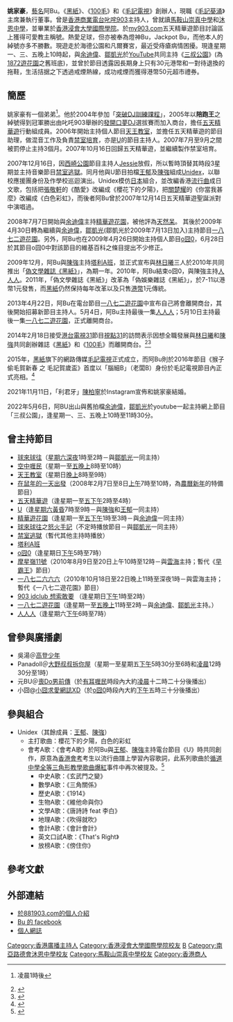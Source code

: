{{藝人
| 姓名     = 阿Bu
| 類型     = 主持人
| 本名     = 姚家豪
| 英文名   = Bu Iu
| 國籍 = {{CNHK}}
| 出生日期 = {{Birth date and age |1982|6|2}}
| 出生地點 = {{BHKG}}
| 配偶     = [[陳柏寧|陳柏寧]] (利君牙)
| 職業     = [[毛記葵涌|毛記葵涌]]主席兼執行董事、[[三叔公園|三叔公園]]主持
| 語言     = [[廣東話|廣東話]]、[[英語|英語]]、[[普通話|普通話]]、[[日語|日語]]
| 教育程度 = 香港浸會大學國際學院畢業
| 母校     = [[馬鞍山崇真中學|馬鞍山崇真中學]]<br>[[沐恩中學|沐恩中學]]
| 宗教信仰 =
| 活躍年代 = 2006年至今 
| 相關團體 = Unidex<br>黑紙<br>100毛<br>毛記電視<br>三叔公園
| 獎項 = 903發開口夢DJ選拔賽 冠軍
}}

'''姚家豪'''{{BD|1982年|6月2日|catIdx=Y姚}}，[[藝名|藝名]]阿Bu。《[[黑紙|黑紙]]》、《[[100毛|100毛]]》和《[[毛記電視|毛記電視]]》創辦人，現職《[[毛記葵涌|毛記葵涌]]》主席兼執行董事。曾是[[香港商業電台|香港商業電台]][[叱咤903|叱咤903]]主持人，曾就讀[[馬鞍山崇真中學|馬鞍山崇真中學]]和[[沐恩中學|沐恩中學]]，並畢業於[[香港浸會大學國際學院|香港浸會大學國際學院]]。於[[my903.com|my903.com]]五天精華遊節目討論區上獲得可愛教主稱號。熱愛足球，但亦被奉為燈神Bu，Jackpot Bu，而他本人的綽號亦多不勝數。現遊走於海德公園和凡爾賽宮，最近受痔瘡病情困擾。現逢星期一、三、五晚上10時起，與[[余迪偉|余迪偉]]、[[鄒凱光|鄒凱光]]於[[YouTube|YouTube]]共同主持《[[三叔公園|三叔公園]]》(為[[1872遊花園|1872遊花園]]之舊班底)，並曾於節目透露因長期身上只有30元港幣和一對待退換的拖鞋，生活拮据之下透過戒煙熱線，成功戒煙而獲得港幣50元超市禮券。

==簡歷==
姚家豪有一個弟弟<ref name="">{{cite episode |title= [[一八七二遊花園|一八七二遊花園]] |episode-link= |url= |series= |series-link= |credits= |network= [[香港商業電台|香港商業電台]] |station= [[叱吒903|叱吒903]] |city= |airdate= 2009-05-13 |began= |ended= |season= |seriesno= |number= |minutes=|transcript= |transcript-url= }}凌晨1時後</ref>。他於2004年參加「[https://web.archive.org/web/20121204030750/http://www.uzone21.com/radio/dj/ 突破DJ訓練課程]」，2005年以'''陪跑王'''之綽號得到冠軍勝出由叱吒903舉辦的[[發開口夢|發開口夢]]DJ選拔賽而加入商台，擔任[[五天精華遊|五天精華遊]]行動組成員。2006年開始主持個人節目[[天王教室|天王教室]]，並擔任五天精華遊的節目助理，做混音工作及負責[[五天精華遊#禁室培育|禁室培育]]，亦是[[U_(電台節目)|U]]的節目主持人。2007年7月至9月之間被罰停止主持3個月。2007年10月16日回歸五天精華遊，並繼續製作禁室培育。

2007年12月16日，因[[西崎公園|西崎公園]]節目主持人[[Jessie|Jessie]]放假，所以暫時頂替其時段3星期並主持音樂節目[[禁室逃獄|禁室逃獄]]。同月他與U節目拍檔[[王郁|王郁]]及[[陳強|陳強]]組成[[Unidex|Unidex]]，以聯校應援團身份及作學校巡迴演出。Unidex模仿[[日本|日本]]組合，並改編香港[[流行曲|流行曲]]成日文歌，包括把[[張敬軒|張敬軒]]的《酷愛》改編成《櫻花下的夕陽》，把[[關楚耀|關楚耀]]的《你當我甚麼》改編成《白色彩虹》，而後者阿Bu曾於2007年12月14日五天精華遊聖誕派對中演唱過。

2008年7月7日開始與[[余迪偉|余迪偉]]主持[[精華遊花園|精華遊花園]]，被他評為[[天然呆|天然呆]]。 其後於2009年4月30日轉為繼續與[[余迪偉|余迪偉]]，[[鄒凱光|鄒凱光]](鄒凱光於2009年7月13日加入)主持節目[[一八七二遊花園|一八七二遊花園]]。另外，阿Bu也在2009年4月26日開始主持個人節目[[o囧0|o囧0]]，6月28日於其節目o囧0中對該節目的維基百科之條目提出不少修正。

2009年12月，阿Bu與[[陳強_(主持人)|陳強]]主持[[塔利A班|塔利A班]]，並正式宣布與[[林日曦|林日曦]]三人於2010年共同推出「[[黑紙|偽文學雜誌《黑紙》]]」，為期一年。2010年，阿Bu結束o囧0，與陳強主持[[人人人|人人人]]。2011年，「偽文學雜誌《黑紙》」改革為「偽娛樂雜誌《黑紙》」，於7-11以港幣1元發售，而[[黑紙|黑紙]]仍然保持每年改革以及只售[[港幣|港幣]]1元傳統。

2013年4月22日，阿Bu在電台節目[[一八七二遊花園|一八七二遊花園]]中宣布自己將會離開商台，其後開始招募新節目主持人。5月4日，阿Bu主持最後一集[[人人人|人人人]]；5月10日主持最後一集[[一八七二遊花園|一八七二遊花園]]，正式離開商台。

2014年2月18日接受[[港台電視31|港台電視31]]節目[[視點31|視點31]]的訪問表示因想全職發展與[[林日曦|林日曦]]和[[陳強|陳強]]共同創辦雜誌《[[黑紙|黑紙]]》和《[[100毛|100毛]]》而離開商台。<ref>{{Cite web |url=http://programme.rthk.hk/rthk/tv/programme.php?name=tv%2Fthisweek2014&d=2014-02-18&p=6075&e=250009&m=episode |title=視點31於香港電台網站 |access-date=2020-10-06 |archive-date=2016-01-03 |archive-url=https://web.archive.org/web/20160103043823/http://programme.rthk.hk/rthk/tv/programme.php?name=tv%2Fthisweek2014&d=2014-02-18&p=6075&e=250009&m=episode |dead-url=no }}</ref><ref>{{Cite web |url=http://www.youtube.com/watch?v=4Nq8XkFcMj |title=《視點31》我有SAY：阿BU＠黑紙 夢不停(RTHK31：18/02/2014) |access-date=2014-02-23 |archive-date=2022-06-11 |archive-url=https://web.archive.org/web/20220611073534/https://www.youtube.com/watch?v=4Nq8XkFcMj }}</ref>

2015年，[[黑紙|黑紙]]旗下的網路傳媒[[毛記電視|毛記電視]]正式成立，而阿Bu則於2016年節目《猴子偷毛賀新春 之 毛記賀歲盃》首度以「腦細B」（老闆B）身份於毛記電視節目內正式亮相。<ref>{{Cite web |url=http://www.tvmost.com.hk/201602081439_video_monkeystealmostcny_football |title=8/2 《猴子偷毛賀新春》 毛記賀歲盃 |access-date=2016-04-23 |archive-date=2016-05-08 |archive-url=https://web.archive.org/web/20160508090520/http://www.tvmost.com.hk/201602081439_video_monkeystealmostcny_football |dead-url=no }}</ref>

2021年11月11日，「利君牙」[[陳柏寧|陳柏寧]]於Instagram宣佈和姚家豪結婚。

2022年5月6日，阿BU出山與舊拍檔[[余迪偉|余迪偉]]，[[鄒凱光|鄒凱光]]於youtube一起主持網上節目「三叔公園」，逢星期一、三、五晚上10時至11時30分。

==曾主持節目==
*[[球來球往|球來球往]]（[[星期六|星期六]][[深夜|深夜]]1時至2時－與[[鄒凱光|鄒凱光]]一同主持）
*[[空中喱民|空中喱民]]（星期一至[[星期五|五]][[晚上|晚上]]8時至10時）
*[[天王教室|天王教室]]（星期日[[晚上|晚上]]8時至9時）
*[[在鼠年的一天出發|在鼠年的一天出發]]（2008年2月7日至8日[[上午|上午]]7時至10時，為[[農曆新年|農曆新年]]的特備節目）
*[[五天精華遊|五天精華遊]]（逢星期一至[[星期五|五]][[下午|下午]]2時至4時）
*[[U_(電台節目)|U]]（逢[[星期六|星期六]][[黃昏|黃昏]]7時至9時－與[[陳強_(主持人)|陳強]]和[[王郁_(DJ)|王郁]]一同主持）   
*[[精華遊花園|精華遊花園]]（逢星期一至[[星期五|五]][[下午|下午]]1時至3時－與[[余迪偉|余迪偉]]一同主持）
*[[球來球往|球來球往]]之[[怒火手記|怒火手記]]（不定時播放節目－與[[鄒凱光|鄒凱光]]一同主持）
*[[禁室逃獄|禁室逃獄]]（暫代其他主持時播放）
*[[塔利A班|塔利A班]]
*[[o囧0|o囧0]]（逢星期日[[下午|下午]]5時至7時）
*[[摩星嶺11號|摩星嶺11號]]（2010年8月9日至20日上午10時至12時－與[[陳雲海|雲海]]主持；暫代《[[早霸王|早霸王]]》節目）
*[[一八七二六六六|一八七二六六六]]（2010年10月18日至22日晚上11時至深夜1時－與雲海主持；暫代《一八七二遊花園》節目）
*[[903_idclub_想索敢要|903 idclub 想索敢要]] （逢星期日[[下午|下午]]1時至2時）
*[[一八七二遊花園|一八七二遊花園]]（逢星期一至[[星期五|五]][[晚上|晚上]]11時至2時－與[[余迪偉|余迪偉]]、[[鄒凱光|鄒凱光]]主持。）
*[[人人人|人人人]]（逢星期六[[下午|下午]]6時至7時）

==曾參與廣播劇==
* 吳湯＠[[空中喱民#高登少年_Season_1|高登少年]]
* Panadoll＠[[大野叔叔拆你屋|大野叔叔拆你屋]]（星期一至星期五[[下午|下午]]5時30分至6時和[[凌晨|凌晨]]12時30分至1時）
* 元BU＠[[有耳喱民#喪Do男前傳|喪Do男前傳]]（於[[有耳喱民|有耳喱民]]時段內大約[[凌晨|凌晨]]十二時二十分後播出）
* 小囧@[[O囧0#小囧求愛網誌XD|小囧求愛網誌XD]]（於[[o囧0|o囧0]]時段內大約[[下午|下午]]五時三十分後播出）

==參與組合==
* Unidex（其餘成員：[[王郁_(DJ)|王郁]]、[[陳強_(主持人)|陳強]]）
** 主打歌曲：櫻花下的夕陽，白色的彩虹
**會考A歌：《會考A歌》於阿Bu與[[王郁_(DJ)|王郁]]、[[陳強_(主持人)|陳強]]主持電台節目《U》時共同創作，原意為[[香港會考|香港會考]]考生以流行曲譜上學習內容歌詞，此系列歌曲於[[循道中學#全等三角形教學歌曲爆紅|循道中學全等三角形教學歌曲爆紅]]事件中再次被提及。<ref>{{Cite web |url=http://hk.apple.nextmedia.com/news/art/20160420/19578703 |title=數學老師︰增學習趣味 |access-date=2016-04-23 |archive-date=2016-04-24 |archive-url=https://web.archive.org/web/20160424021616/http://hk.apple.nextmedia.com/news/art/20160420/19578703 |dead-url=no }}</ref>
*** 中史A歌：《玄武門之變》
*** 數學A歌：《三角關係》
*** 歷史A歌：《1914》
*** 生物A歌：《維他命與你》
*** 文學A歌：《唐詩詩 feat 李白》
*** 地理A歌：《吹得就吹》
*** 會計A歌：《會計會計》
*** 英文口試A歌：《That's Right》
*** 放榜A歌：《傍住你》

==參考文獻==
<div class="references-small">
<references />
</div>

==外部連結==
*[http://www.881903.com/Page/ZH-TW/DJ903_30.aspx 於881903.com的個人介紹]{{Wayback|url=http://www.881903.com/Page/ZH-TW/DJ903_30.aspx |date=20090221190524 }}
*[https://www.facebook.com/blackpaperbu Bu 的 facebook]{{Wayback|url=https://www.facebook.com/blackpaperbu |date=20141127055237 }}
*[http://bu.blog.my903.com 個人網誌]{{Wayback|url=http://bu.blog.my903.com/ |date=20120317040350 }}

{{黑紙}}
{{毛記電視}}

[[Category:香港廣播主持人|Category:香港廣播主持人]]
[[Category:香港浸會大學國際學院校友|Category:香港浸會大學國際學院校友]]
[[Category:姚姓|B]]
[[Category:南亞路德會沐恩中學校友|Category:南亞路德會沐恩中學校友]]
[[Category:馬鞍山崇真中學校友|Category:馬鞍山崇真中學校友]]
[[Category:香港商人|Category:香港商人]]